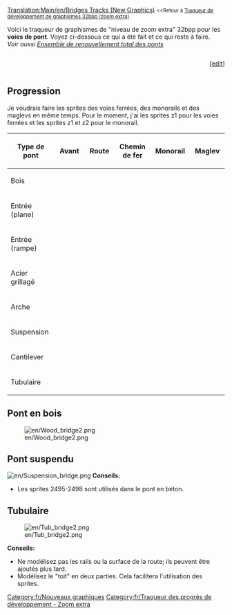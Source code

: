 [[Translation:Main/en/Bridges Tracks (New Graphics)]]
{{en/-}}
{{fr/Table des matières gauche}}
<small><<Retour à [[Main/fr/Traqueur de développement de graphismes 32bpp (zoom extra)|Traqueur de développement de graphismes 32bpp (zoom extra)]]</small>

Voici le traqueur de graphismes de "niveau de zoom extra" 32bpp pour les '''voies de pont'''. Voyez ci-dessous ce qui a été fait et ce qui reste à faire.<br />
''Voir aussi [[Main/fr/Graphismes 32bpp pour l'ensemble de renouvellement total des ponts|Ensemble de renouvellement total des ponts]]''

<!-- merci de mettre à jour la barre de progression après avoir édité ici: 
http://wiki.openttd.org/?title=Template:Barre_de_progression_du_traqueur_32bpp/Fr&action=edit 
-->
<div><div style="display: table-cell; width:100%">{{fr/Barre de progression du traqueur 32bpp|voies de pont}}</div><div style="display: table-cell">[<span class="plainlinks">[http://wiki.openttd.org/?title=Template:Barre_de_progression_du_traqueur_32bpp/Fr&action=edit edit]</span>]</div></div>



== Progression ==
Je voudrais faire les sprites des voies ferrées, des monorails et des maglevs en même temps. Pour le moment, j'ai les sprites z1 pour les voies ferrées et les sprites z1 et z2 pour le monorail.

{| border=1 style="background:#e7ebff;"
! width="150px"|Type de pont
! width="150px"|Avant
! width="150px"|Route
! width="150px"|Chemin de fer
! width="150px"|Monorail
! width="150px"|Maglev
|-
|Bois
| {{fr/Statut du sprite du traqueur|z0 = souhaité |z1 = souhaité |z2 = souhaité }}
| {{fr/Statut du sprite du traqueur|z0 = souhaité |z1 = souhaité |z2 = souhaité }}
| {{fr/Statut du sprite du traqueur|z0 = souhaité |z1 = souhaité |z2 = souhaité }}
| {{fr/Statut du sprite du traqueur|z0 = souhaité |z1 = souhaité |z2 = souhaité }}
| {{fr/Statut du sprite du traqueur|z0 = non réclamé |z1 = non réclamé |z2 = non réclamé }}
|-
|Entrée (plane)
| {{fr/Statut du sprite du traqueur|z0 = fait      |z1 = fait      |z2 = fait }}
| {{fr/Statut du sprite du traqueur|z0 = fait      |z1 = fait      |z2 = fait }}
| {{fr/Statut du sprite du traqueur|z0 = fait      |z1 = souhaité |z2 = souhaité }}
| {{fr/Statut du sprite du traqueur|z0 = fait      |z1 = souhaité |z2 = souhaité }}
| {{fr/Statut du sprite du traqueur|z0 = non réclamé |z1 = non réclamé |z2 = non réclamé }}
|-
|Entrée (rampe)
| {{fr/Statut du sprite du traqueur|z0 = fait |z1 = fait |z2 = fait }}
| {{fr/Statut du sprite du traqueur|z0 = souhaité |z1 = souhaité |z2 = souhaité }}
| {{fr/Statut du sprite du traqueur|z0 = fait |z1 = souhaité |z2 = souhaité }}
| {{fr/Statut du sprite du traqueur|z0 = fait |z1 = souhaité |z2 = souhaité }}
| {{fr/Statut du sprite du traqueur|z0 = non réclamé |z1 = non réclamé |z2 = non réclamé }}
|-
|Acier grillagé
| {{fr/Statut du sprite du traqueur|z0 = fait |z1 = fait |z2 = fait }}
| {{fr/Statut du sprite du traqueur|z0 = fait |z1 = fait |z2 = fait }}
| {{fr/Statut du sprite du traqueur|z0 = fait |z1 = souhaité |z2 = souhaité }}
| {{fr/Statut du sprite du traqueur|z0 = fait |z1 = souhaité |z2 = souhaité }}
| {{fr/Statut du sprite du traqueur|z0 = non réclamé |z1 = non réclamé |z2 = non réclamé }}
|-
|Arche
| {{fr/Statut du sprite du traqueur|z0 = fait      |z1 = fait      |z2 = fait }}
| {{fr/Statut du sprite du traqueur|z0 = fait      |z1 = fait      |z2 = fait }}
| {{fr/Statut du sprite du traqueur|z0 = fait      |z1 = souhaité |z2 = souhaité }}
| {{fr/Statut du sprite du traqueur|z0 = fait      |z1 = souhaité |z2 = souhaité }}
| {{fr/Statut du sprite du traqueur|z0 = non réclamé |z1 = non réclamé |z2 = non réclamé }}
|-
|Suspension
| {{fr/Statut du sprite du traqueur|z0 = fait      |z1 = fait     |z2 = fait  }}
| {{fr/Statut du sprite du traqueur|z0 = fait      |z1 = fait     |z2 = fait  }}
| {{fr/Statut du sprite du traqueur|z0 = fait      |z1 = souhaité |z2 = souhaité }}
| {{fr/Statut du sprite du traqueur|z0 = fait      |z1 = souhaité |z2 = souhaité }}
| {{fr/Statut du sprite du traqueur|z0 = non réclamé |z1 = non réclamé |z2 = non réclamé}}
|-
|Cantilever
| {{fr/Statut du sprite du traqueur|z0 = fait      |z1 = fait      |z2 = souhaité }}
| {{fr/Statut du sprite du traqueur|z0 = fait      |z1 = fait      |z2 = fait }}
| {{fr/Statut du sprite du traqueur|z0 = fait      |z1 = souhaité |z2 = souhaité }}
| {{fr/Statut du sprite du traqueur|z0 = fait      |z1 = souhaité |z2 = souhaité }}
| {{fr/Statut du sprite du traqueur|z0 = non réclamé |z1 = non réclamé |z2 = non réclamé}}
|-
|Tubulaire
| {{fr/Statut du sprite du traqueur|z0 = fait      |z1 = fait      |z2 = fait  }}
| {{fr/Statut du sprite du traqueur|z0 = fait      |z1 = fait      |z2 = fait  }}
| {{fr/Statut du sprite du traqueur|z0 = fait      |z1 = souhaité  |z2 = souhaité }}
| {{fr/Statut du sprite du traqueur|z0 = fait      |z1 = souhaité  |z2 = souhaité }}
| {{fr/Statut du sprite du traqueur|z0 = non réclamé |z1 = non réclamé |z2 = non réclamé}}
|}


{{fr/Clé de sprite du tracker}}

==Pont en bois==
[[File:en/Wood bridge2.png]]

==Pont suspendu==
[[File:en/Suspension bridge.png]]
'''Conseils:'''
*Les sprites 2495-2498 sont utilisés dans le pont en béton.

==Tubulaire==
[[File:en/Tub bridge2.png]]

'''Conseils:'''
*Ne modélisez pas les rails ou la surface de la route; ils peuvent être ajoutés plus tard.
*Modélisez le "toit" en deux parties. Cela facilitera l'utilisation des sprites.


{{fr/Navbox Développement graphique}}

[[Category:fr/Nouveaux graphiques]][[Category:fr/Traqueur des progrès de développement - Zoom extra]]